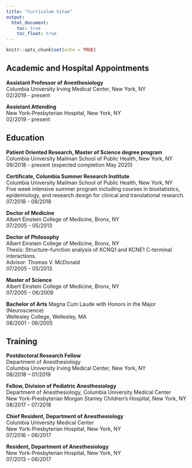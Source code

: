 ```yaml
---
title: "Curriculum Vitae"
output: 
  html_document:
    toc: true
    toc_float: true
---
```


```r
knitr::opts_chunk$set(echo = TRUE)
```

## Academic and Hospital Appointments

**Assistant Professor of Anesthesiology**  
Columbia University Irving Medical Center, New York, NY  
02/2019 - present	 


**Assistant Attending**  
New York-Presbyterian Hospital, New York, NY  
02/2019 - present  


## Education
**Patient Oriented Research, Master of Science degree program**  
Columbia University Mailman School of Public Health, New York, NY  
09/2018 - present	(expected completion May 2020)


**Certificate, Columbia Summer Research Institute**  
Columbia University Mailman School of Public Health, New York, NY  
Five week intensive summer program including courses in biostatistics, epidemiology, and research design for clinical and translational research.  
07/2018 - 08/2018	


**Doctor of Medicine**   
Albert Einstein College of Medicine, Bronx, NY  
07/2005 - 05/2013	 


**Doctor of Philosophy**  
Albert Einstein College of Medicine, Bronx, NY  
Thesis: Structure-function analysis of KCNQ1 and KCNE1 C-terminal interactions.  
Advisor: Thomas V. McDonald  
07/2005 - 05/2013	


**Master of Science**  
Albert Einstein College of Medicine, Bronx, NY  
07/2005 - 06/2009	 


**Bachelor of Arts** Magna Cum Laude with Honors in the Major (Neuroscience)  
Wellesley College, Wellesley, MA  
08/2001 - 06/2005	 


## Training
**Postdoctoral Research Fellow**  
Department of Anesthesiology  
Columbia University Irving Medical Center, New York, NY  
08/2018 – 01/2019 	


**Fellow, Division of Pediatric Anesthesiology**  
Department of Anesthesiology, Columbia University Medical Center  
New York-Presbyterian Morgan Stanley Children’s Hospital, New York, NY  
08/2017 – 07/2018 	


**Chief Resident, Department of Anesthesiology**  
Columbia University Medical Center  
New York-Presbyterian Hospital, New York, NY  
07/2016 – 06/2017	 


**Resident, Department of Anesthesiology**  
New York-Presbyterian Hospital, New York, NY  
07/2013 – 06/2017	 


